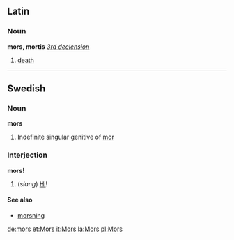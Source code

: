 ==Latin==
===Noun===
'''mors, mortis'''  ''[[Wiktionary Appendix:Latin second declension|3rd declension]]''

#[[death]]

----
==Swedish==
===Noun===
'''mors'''

# Indefinite singular genitive of [[mor]]

===Interjection===
'''mors!'''

#(''slang'') [[Hi]]!

====See also====
*[[morsning]]

[[de:mors]]
[[et:Mors]]
[[it:Mors]]
[[la:Mors]]
[[pl:Mors]]